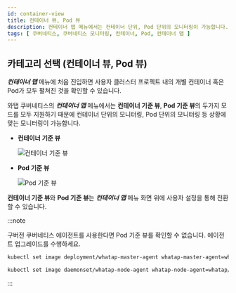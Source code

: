 ```yaml
---
id: container-view
title: 컨테이너 뷰, Pod 뷰
description: 컨테이너 맵 메뉴에서는 컨테이너 단위, Pod 단위의 모니터링이 가능합니다.
tags: [ 쿠버네티스, 쿠버네티스 모니터링, 컨테이너, Pod, 컨테이너 맵 ]
---
```


## 카테고리 선택 (컨테이너 뷰, Pod 뷰)

***컨테이너 맵*** 메뉴에 처음 진입하면 사용자 클러스터 프로젝트 내의 개별 컨테이너 혹은 Pod가 모두 펼쳐진 것을 확인할 수 있습니다.

와탭 쿠버네티스의 ***컨테이너 맵*** 메뉴에서는 **컨테이너 기준 뷰**, **Pod 기준 뷰**의 두가지 모드를 모두 지원하기 때문에 컨테이너 단위의 모니터링, Pod 단위의 모니터링 등 상황에 맞는 모니터링이 가능합니다.

* **컨테이너 기준 뷰**

  ![컨테이너 기준 뷰](https://img.whatap.io/media/images/whatap_kubernetes_container_map_container_category.png)

* **Pod 기준 뷰**

  ![Pod 기준 뷰](https://img.whatap.io/media/images/whatap_kubernetes_container_map_pod_category.png)

**컨테이너 기준 뷰**와 **Pod 기준 뷰**는 ***컨테이너 맵*** 메뉴 화면 위에 사용자 설정을 통해 전환할 수 있습니다.

:::note

구버전 쿠버네티스 에이전트를 사용한다면 Pod 기준 뷰를 확인할 수 없습니다. 에이전트 업그레이드를 수행하세요.

```bash title='Master'
kubectl set image deployment/whatap-master-agent whatap-master-agent=whatap/kube_mon:{에이전트 버전} -n whatap-monitoring
```

```bash title='Node'
kubectl set image daemonset/whatap-node-agent whatap-node-agent=whatap/kube_mon:{에이전트 버전} -n whatap-monitoring
```

:::
